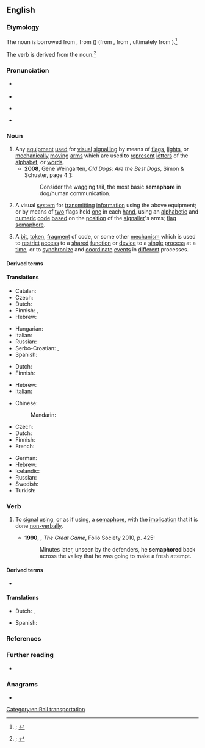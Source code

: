 {{also|Semaphore|sémaphore}}
==English==
{{was wotd|2020|February|22}}

===Etymology===
{{multiple images
|direction = vertical
|image1 = Wsh signals.jpg
|caption1 = Semaphore [[signal#Noun|signals]] ''(sense 1)'' at {{w|Worcester Shrub Hill railway station}}
|image2 = Semaphore alphabet (Signalling, 1918).jpg
|caption2 = The [[flag semaphore]] ''(sense 2)'' signalling alphabet
}}

{{PIE root|en|dʰyeh₂|bʰer}}
The noun is borrowed from {{bor|en|fr|sémaphore}}, from {{der|en|grc|σῆμα|t=mark, sign, token}} ({{der|en|ine-pro|*dʰyeh₂-|t=to notice}}) {{suffix|fr||phore|nocat=1}} (from {{m|grc|-φορος|pos=''suffix indicating a bearer or carrier''}}, from {{m|grc|φέρω|t=to bear, carry}}, ultimately from {{der|en|ine-pro|*bʰer-|t=to bear, carry}}).<ref>{{R:OED Online|pos=n|id=175547|date=March 2014|nodot=yes}}; {{R:Lexico|pos=n}}</ref>

The verb is derived from the noun.<ref>{{R:OED Online|pos=v|id=327983|date=March 2014|nodot=yes}}; {{R:Lexico|pos=v}}</ref>

===Pronunciation===
* {{a|RP}} {{IPA|en|/ˈsɛməfɔː/}}
* {{audio|en|En-uk-semaphore.oga|Audio (RP)}}
* {{a|GA}} {{IPA|en|/ˈsɛməˌfɔɹ/}}
* {{hyphenation|en|se|ma|phore}}

===Noun===
{{en-noun|~}}

# Any [[equipment]] [[use#Verb|used]] for [[visual#Adjective|visual]] [[signalling#Noun|signalling]] by means of [[flag#Noun|flags]], [[light#Noun|lights]], or [[mechanically]] [[moving#Adjective|moving]] [[arm#Noun|arms]] which are used to [[represent]] [[letter#Noun|letters]] of the [[alphabet]], or [[word#Noun|words]].
#* '''2008''', Gene Weingarten, ''Old Dogs: Are the Best Dogs'', Simon & Schuster, page 4 [https://books.google.com/books?id=GOUMoGLf9tYC&printsec=frontcover&dq=gene+weingarten&source=bl&ots=BgRdWbPGYP&sig=gd-Mgu3cNEgerci0w2psNOA6ZjM&hl=en&sa=X&ei=GDIVUNqbDcOYqAGZx4HgBQ&ved=0CDgQ6AEwAQ#v=onepage&q=semaphore&f=false]:
#*: Consider the wagging tail, the most basic '''semaphore''' in dog/human communication.
# {{lb|en|also|figuratively}} A visual [[system]] for [[transmit]]ting [[information]] using the above equipment; or {{lb|en|by extension}} by means of [[two]] flags held [[one]] in each [[hand#Noun|hand]], using an [[alphabetic]] and [[numeric]] [[code#Noun|code]] [[base#Verb|based]] on the [[position#Noun|position]] of the [[signaller]]'s arms; [[flag semaphore]].
# {{lb|en|computing}} A [[bit#Noun|bit]], [[token]], [[fragment#Noun|fragment]] of code, or some other [[mechanism]] which is used to [[restrict]] [[access#Noun|access]] to a [[shared#Adjective|shared]] [[function#Noun|function]] or [[device]] to a [[single#Adjective|single]] [[process#Noun|process]] at a [[time#Noun|time]], or to [[synchronize]] and [[coordinate#Verb|coordinate]] [[event]]s in [[different]] processes.
#: {{ux|en|The thread increments the '''semaphore''' to prevent other threads from entering the [[critical section]] at the same time.}}

====Derived terms====
{{col3|en
|flag semaphore
|semaphore plant
|semaphore signal
|[[semaphoretic]] {{qualifier|obsolete}}
|semaphoretical
|semaphoric
|semaphorin
|semaphorist
}}

====Translations====
{{trans-top|equipment used for visual signalling}}
{{trans-mid}}
{{trans-bottom}}

{{trans-top|visual system for transmitting information}}
* Catalan: {{t+|ca|semàfor|m}}
* Czech: {{t+|cs|semafor|m}}
* Dutch: {{t+|nl|semafoor|m}}
* Finnish: {{t|fi|opastin}}, {{t|fi|opastinjärjestelmä}}
* Hebrew: {{t+|he|סמפור|m|tr=semafor}}
{{trans-mid}}
* Hungarian: {{t+|hu|szemafor}}
* Italian: {{t+|it|semaforo}}
* Russian: {{t+|ru|семафо́р|m}}
* Serbo-Croatian: {{t|sh|се̏мафо̄р|m|sc=Cyrl}}, {{t+|sh|sȅmafōr|m}}
* Spanish: {{t+|es|semáforo}}
{{trans-bottom}}

{{trans-top|visual system for transmitting information with flags}}
* Dutch: {{t+|nl|semafoor|m}}
* Finnish: {{t|fi|lippuviittoilu}}
{{trans-mid}}
* Hebrew: {{t+|he|סמפור|m|tr=semafor}}
* Italian: {{t|it|semaforo marittimo|m}}
{{trans-bottom}}

{{trans-top|other mechanism used to restrict access to a shared function or device to a single process at a time}}
* Chinese:
*: Mandarin: {{t-needed|cmn}}
* Czech: {{t+|cs|semafor|m}}
* Dutch: {{t+|nl|semafoor|m}}
* Finnish: {{t+|fi|semafori}}
* French: {{t+|fr|sémaphore|m}}
{{trans-mid}}
* German: {{t|de|Semaphor|m}}
* Hebrew: {{t+|he|סמפור|m|tr=semafor}}
* Icelandic: {{t|is|veif|f}}
* Russian: {{t-needed|ru}}
* Swedish: {{t+|sv|semafor|c}}
* Turkish: {{t+|tr|semafor}}
{{trans-bottom}}

===Verb===
{{en-verb|semaphor}}

# {{lb|en|ambitransitive|also|figuratively}} To [[signal#Verb|signal]] [[use#Verb|using]], or as if using, a [[#Noun|semaphore]], with the [[implication]] that it is done [[nonverbally|non-verbally]].
#* '''1990''', {{w|Peter Hopkirk}}, ''The Great Game'', Folio Society 2010, p. 425:
#*: Minutes later, unseen by the defenders, he '''semaphored''' back across the valley that he was going to make a fresh attempt.

====Derived terms====
* {{l|en|semaphoring|pos=adjective}}

====Translations====
{{trans-top|to signal using, or as if using, a semaphore}}
* Dutch: {{t+|nl|signaleren}}, {{t+|nl|seinen}}
{{trans-mid}}
* Spanish: {{t+|es|semáforo|m}}
{{trans-bottom}}

===References===
<references />

===Further reading===
* {{pedia}}

===Anagrams===
* {{anagrams|en|a=aeehmoprs|mesohepar}}

[[Category:en:Rail transportation]]